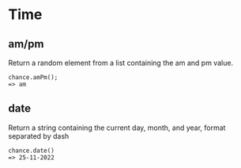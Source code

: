 # Time

## am/pm

Return a random element from a list containing the am and pm value.

```
chance.amPm();
=> am
```

## date

Return a string containing the current day, month, and year, format separated by dash 

```
chance.date()
=> 25-11-2022
```
